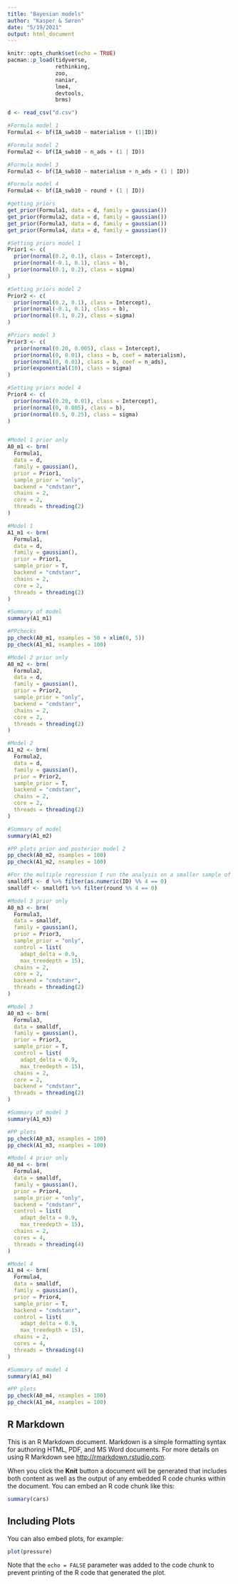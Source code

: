 ```yaml
---
title: "Bayesian models"
author: "Kasper & Søren"
date: "5/19/2021"
output: html_document
---
```


```r
knitr::opts_chunk$set(echo = TRUE)
pacman::p_load(tidyverse, 
               rethinking,
               zoo,
               naniar,
               lme4,
               devtools,
               brms)
```

```r
d <- read_csv("d.csv")

#Formula model 1
Formula1 <- bf(IA_swb10 ~ materialism + (1|ID))

#Formula model 2
Formula2 <- bf(IA_swb10 ~ n_ads + (1 | ID))

#Formula model 3
Formula3 <- bf(IA_swb10 ~ materialism + n_ads + (1 | ID))

#Formula model 4
Formula4 <- bf(IA_swb10 ~ round + (1 | ID))

#getting priors
get_prior(Formula1, data = d, family = gaussian())
get_prior(Formula2, data = d, family = gaussian())
get_prior(Formula3, data = d, family = gaussian())
get_prior(Formula4, data = d, family = gaussian())

#Setting priors model 1
Prior1 <- c(
  prior(normal(0.2, 0.1), class = Intercept),
  prior(normal(-0.1, 0.1), class = b),
  prior(normal(0.1, 0.2), class = sigma)
)

#Setting priors model 2
Prior2 <- c(
  prior(normal(0.2, 0.1), class = Intercept),
  prior(normal(-0.1, 0.1), class = b),
  prior(normal(0.1, 0.2), class = sigma)
)

#Priors model 3
Prior3 <- c(
  prior(normal(0.20, 0.005), class = Intercept),
  prior(normal(0, 0.01), class = b, coef = materialism),
  prior(normal(0, 0.01), class = b, coef = n_ads),
  prior(exponential(10), class = sigma)
)

#Setting priors model 4
Prior4 <- c(
  prior(normal(0.20, 0.01), class = Intercept),
  prior(normal(0, 0.005), class = b),
  prior(normal(0.5, 0.25), class = sigma)
)


#Model 1 prior only
A0_m1 <- brm(
  Formula1,
  data = d,
  family = gaussian(),
  prior = Prior1,
  sample_prior = "only",
  backend = "cmdstanr",
  chains = 2,
  core = 2,
  threads = threading(2)
)

#Model 1 
A1_m1 <- brm(
  Formula1,
  data = d,
  family = gaussian(),
  prior = Prior1,
  sample_prior = T,
  backend = "cmdstanr",
  chains = 2,
  core = 2,
  threads = threading(2)
)

#Summary of model
summary(A1_m1)

#PPchecks
pp_check(A0_m1, nsamples = 50 + xlim(0, 5))
pp_check(A1_m1, nsamples = 100)

#Model 2 prior only
A0_m2 <- brm(
  Formula2,
  data = d,
  family = gaussian(),
  prior = Prior2,
  sample_prior = "only",
  backend = "cmdstanr",
  chains = 2,
  core = 2,
  threads = threading(2)
)

#Model 2 
A1_m2 <- brm(
  Formula2,
  data = d,
  family = gaussian(),
  prior = Prior2,
  sample_prior = T,
  backend = "cmdstanr",
  chains = 2,
  core = 2,
  threads = threading(2)
)

#Summary of model
summary(A1_m2)

#PP plots prior and posterior model 2
pp_check(A0_m2, nsamples = 100)
pp_check(A1_m2, nsamples = 100)

#For the multiple regression I run the analysis on a smaller sample of the data
smalldf1 <- d %>% filter(as.numeric(ID) %% 4 == 0)
smalldf <- smalldf1 %>% filter(round %% 4 == 0)

#Model 3 prior only
A0_m3 <- brm(
  Formula3,
  data = smalldf,
  family = gaussian(),
  prior = Prior3,
  sample_prior = "only",
  control = list(
    adapt_delta = 0.9,
    max_treedepth = 15),
  chains = 2,
  core = 2,
  backend = "cmdstanr",
  threads = threading(2)
)

#Model 3
A0_m3 <- brm(
  Formula3,
  data = smalldf,
  family = gaussian(),
  prior = Prior3,
  sample_prior = T,
  control = list(
    adapt_delta = 0.9,
    max_treedepth = 15),
  chains = 2,
  core = 2,
  backend = "cmdstanr",
  threads = threading(2)
)

#Summary of model 3
summary(A1_m3)

#PP plots
pp_check(A0_m3, nsamples = 100)
pp_check(A1_m3, nsamples = 100)

#Model 4 prior only
A0_m4 <- brm(
  Formula4,
  data = smalldf,
  family = gaussian(),
  prior = Prior4,
  sample_prior = "only",
  backend = "cmdstanr",
  control = list(
    adapt_delta = 0.9,
    max_treedepth = 15),
  chains = 2,
  cores = 4,
  threads = threading(4)
)

#Model 4
A1_m4 <- brm(
  Formula4,
  data = smalldf,
  family = gaussian(),
  prior = Prior4,
  sample_prior = T,
  backend = "cmdstanr",
  control = list(
    adapt_delta = 0.9,
    max_treedepth = 15),
  chains = 2,
  cores = 4,
  threads = threading(4)
)

#Summary of model 4
summary(A1_m4)

#PP plots
pp_check(A0_m4, nsamples = 100)
pp_check(A1_m4, nsamples = 100)
```

## R Markdown

This is an R Markdown document. Markdown is a simple formatting syntax for authoring HTML, PDF, and MS Word documents. For more details on using R Markdown see <http://rmarkdown.rstudio.com>.

When you click the **Knit** button a document will be generated that includes both content as well as the output of any embedded R code chunks within the document. You can embed an R code chunk like this:

```r
summary(cars)
```

## Including Plots

You can also embed plots, for example:

```r
plot(pressure)
```

Note that the `echo = FALSE` parameter was added to the code chunk to prevent printing of the R code that generated the plot.
